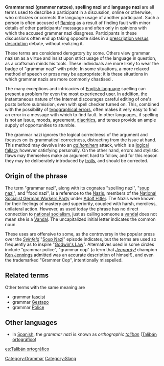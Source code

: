 {{unreferenced|date=November 2006}}
{{OR}}

'''Grammar nazi (grammer natzee) ''', '''spelling nazi''' and '''language nazi''' are all terms used to describe a participant in a discussion, online or otherwise, who criticizes or corrects the language usage of another participant. Such a person is often accused of [[flaming]] as a result of finding fault with minor details of other participants' messages and often only in opinions with which the accused grammar nazi disagrees. Participants in these discussions often end up taking opposite sides in a [[Prescription and description|prescription versus description]] debate, without realizing it.

These terms are considered derogatory by some. Others view grammar nazism as a virtue and insist upon strict usage of the language in question, as a craftsman minds his tools. These individuals are more likely to wear the badge of "grammar nazi" with pride. In some situations, a more relaxed method of speech or prose may be appropriate; it is these situations in which grammar nazis are more commonly chastised {{fact}}.

The many exceptions and intricacies of [[English language]] spelling can present a problem for even the most experienced user. In addition, the instantaneous nature of the Internet discourages careful editing of one's posts before submission, even with spell checker turned on. This, combined with the possibility of [[typographical error]]s, often makes it very easy to find an error in a message with which to find fault. In other languages, if spelling is not an issue, moods, agreement, [[diacritic]]s, and tenses provide an ample supply of opportunities to stumble.

The grammar nazi ignores the logical correctness of the argument and focuses on its grammatical correctness, distracting from the issue at hand. This method may devolve into an ''[[ad hominem]]'' attack, which is a [[logical fallacy]] however satisfying personally. On the other hand, errors and stylistic flaws may themselves make an argument hard to follow, and for this reason they may be deliberately introduced by [[internet troll|trolls]], and should be corrected.

==Origin of the phrase==
The term "grammar nazi", along with its cognates "spelling nazi", "[[soup nazi]]", and "food nazi", is a reference to the [[Nazism|Nazis]], members of the [[National Socialist German Workers Party]] under [[Adolf Hitler]]. The Nazis were known for their feelings of mastery and superiority, coupled with harsh, merciless, unilateral action.  However, as used today the phrase has no direct connection to [[National Socialist German Workers Party | national socialism]], just as calling someone a [[vandalism|vandal]] does not mean she is a [[Vandals|Vandal]]. The uncapitalized initial letter indicates the common noun. 

These uses are offensive to some, as the controversy in the popular press over the ''[[Seinfeld]]'' "[[Soup Nazi]]" episode indicates, but the terms are used so frequently as to inspire "[[Godwin's Law]]". Alternatives used in some circles include "grammar police", "grammar cop" (a term that ''[[Jeopardy!]]'' champion [[Ken Jennings]] admitted was an accurate description of himself), and even the trademarked "Grammer Cop", intentionally misspelled.

==Related terms==
Other terms with the same meaning are
*grammar [[Fascism|fascist]]
*grammar [[Gestapo]]
*grammar [[Police]]

==Other languages==
* In [[Spanish language|Spanish]], the ''grammar nazi'' is known as ''orthographic [[taliban]]'' ([[:es:Talibán ortográfico|Talibán ortográfico]])

[[Category:Grammar]]
[[Category:Slang]]

[[es:Talibán ortográfico]]